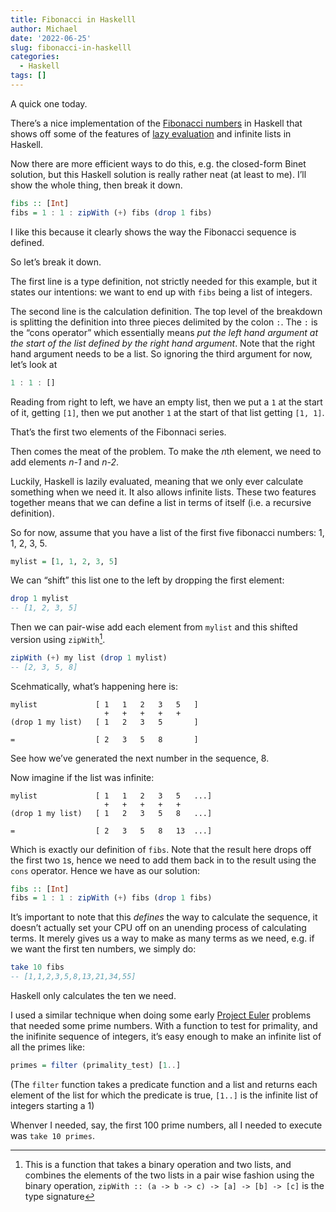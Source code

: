 ```yaml
---
title: Fibonacci in Haskelll
author: Michael
date: '2022-06-25'
slug: fibonacci-in-haskelll
categories:
  - Haskell
tags: []
---
```


A quick one today. 

There's a nice implementation of the [Fibonacci numbers](https://en.wikipedia.org/wiki/Fibonacci_number) in Haskell that shows off some of the features of [lazy evaluation](https://en.wikipedia.org/wiki/Lazy_evaluation) and infinite lists in Haskell.

Now there are more efficient ways to do this, e.g. the closed-form Binet solution, but this Haskell solution is really rather neat (at least to me). I'll show the whole thing, then break it down.

```haskell
fibs :: [Int]
fibs = 1 : 1 : zipWith (+) fibs (drop 1 fibs)
```

I like this because it clearly shows the way the Fibonacci sequence is defined.

So let's break it down.

The first line is a type definition, not strictly needed for this example, but it states our intentions: we want to end up with `fibs` being a list of integers.

The second line is the calculation definition.
The top level of the breakdown is splitting the definition into three pieces delimited by the colon `:`. 
The `:` is the "cons operator" which essentially means *put the left hand argument at the start of the list defined by the right hand argument*.
Note that the right hand argument needs to be a list.
So ignoring the third argument for now, let's look at 

```haskell
1 : 1 : []
```

Reading from right to left, we have an empty list, then we put a `1` at the start of it, getting `[1]`, then we put another `1` at the start of that list getting `[1, 1]`.

That's the first two elements of the Fibonnaci series.

Then comes the meat of the problem.
To make the *n*th element, we need to add elements *n-1* and *n-2*.

Luckily, Haskell is lazily evaluated, meaning that we only ever calculate something when we need it. 
It also allows infinite lists.
These two features together means that we can define a list in terms of itself (i.e. a recursive definition).

So for now, assume that you have a list of the first five fibonacci numbers: 1, 1, 2, 3, 5.

```haskell
mylist = [1, 1, 2, 3, 5]
```

We can "shift" this list one to the left by dropping the first element:

```haskell
drop 1 mylist
-- [1, 2, 3, 5]
```

Then we can pair-wise add each element from `mylist` and this shifted version using `zipWith`^[This is a function that takes a binary operation and two lists, and combines the elements of the two lists in a pair wise fashion using the binary operation, `zipWith :: (a -> b -> c) -> [a] -> [b] -> [c]` is the type signature].

```haskell
zipWith (+) my list (drop 1 mylist)
-- [2, 3, 5, 8]
```

Scehmatically, what's happening here is:

```
mylist             [ 1   1   2   3   5   ]
                     +   +   +   +   +
(drop 1 my list)   [ 1   2   3   5       ]

=                  [ 2   3   5   8       ]

```


See how we've generated the next number in the sequence, 8.

Now imagine if the list was infinite:

```
mylist             [ 1   1   2   3   5   ...]
                     +   +   +   +   +
(drop 1 my list)   [ 1   2   3   5   8   ...]

=                  [ 2   3   5   8   13  ...]

```

Which is exactly our definition of `fibs`. 
Note that the result here drops off the first two `1`s, hence we need to add them back in to the result using the `cons` operator.
Hence we have as our solution:

```haskell
fibs :: [Int]
fibs = 1 : 1 : zipWith (+) fibs (drop 1 fibs)
```

It's important to note that this *defines* the way to calculate the sequence, it doesn't actually set your CPU off on an unending process of calculating terms.
It merely gives us a way to make as many terms as we need, e.g. if we want the first ten numbers, we simply do:

```haskell
take 10 fibs
-- [1,1,2,3,5,8,13,21,34,55]
```

Haskell only calculates the ten we need.

I used a similar technique when doing some early [Project Euler](https://projecteuler.net/) problems that needed some prime numbers. 
With a function to test for primality, and the inifinite sequence of integers, it's easy enough to make an infinite list of all the primes like:

```haskell
primes = filter (primality_test) [1..]
```

(The `filter` function takes a predicate function and a list and returns each element of the list for which the predicate is true, `[1..]` is the infinite list of integers starting a 1)

Whenver I needed, say, the first 100 prime numbers, all I needed to execute was `take 10 primes`.